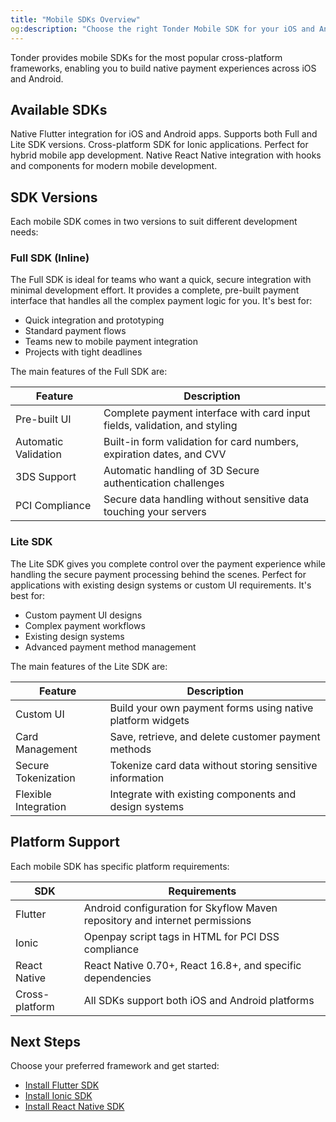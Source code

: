 ```yaml
---
title: "Mobile SDKs Overview"
og:description: "Choose the right Tonder Mobile SDK for your iOS and Android applications."
---
```


Tonder provides mobile SDKs for the most popular cross-platform frameworks, enabling you to build native payment experiences across iOS and Android.

## Available SDKs

<CardGroup cols={3}>
  <Card 
    title="Flutter SDK" 
    icon="flutter"
    href="/sdk-integration/mobile/flutter/installation"
  >
    Native Flutter integration for iOS and Android apps. Supports both Full and Lite SDK versions.
  </Card>
  <Card 
    title="Ionic SDK" 
    icon="mobile"
    href="/sdk-integration/mobile/ionic/installation"
  >
    Cross-platform SDK for Ionic applications. Perfect for hybrid mobile app development.
  </Card>
  <Card 
    title="React Native SDK" 
    icon="react"
    href="/sdk-integration/mobile/react-native/installation"
  >
    Native React Native integration with hooks and components for modern mobile development.
  </Card>
</CardGroup>

## SDK Versions

Each mobile SDK comes in two versions to suit different development needs:

### Full SDK (Inline)

The Full SDK is ideal for teams who want a quick, secure integration with minimal development effort. It provides a complete, pre-built payment interface that handles all the complex payment logic for you. It's best for:

- Quick integration and prototyping
- Standard payment flows
- Teams new to mobile payment integration
- Projects with tight deadlines

The main features of the Full SDK are:

| Feature | Description |
|---------|-------------|
| Pre-built UI | Complete payment interface with card input fields, validation, and styling |
| Automatic Validation | Built-in form validation for card numbers, expiration dates, and CVV |
| 3DS Support | Automatic handling of 3D Secure authentication challenges |
| PCI Compliance | Secure data handling without sensitive data touching your servers |

### Lite SDK

The Lite SDK gives you complete control over the payment experience while handling the secure payment processing behind the scenes. Perfect for applications with existing design systems or custom UI requirements. It's best for:

- Custom payment UI designs
- Complex payment workflows
- Existing design systems
- Advanced payment method management

The main features of the Lite SDK are:

| Feature | Description |
|---------|-------------|
| Custom UI | Build your own payment forms using native platform widgets |
| Card Management | Save, retrieve, and delete customer payment methods |
| Secure Tokenization | Tokenize card data without storing sensitive information |
| Flexible Integration | Integrate with existing components and design systems |

## Platform Support

Each mobile SDK has specific platform requirements:

| SDK | Requirements |
|-----|-------------|
| Flutter | Android configuration for Skyflow Maven repository and internet permissions |
| Ionic | Openpay script tags in HTML for PCI DSS compliance |
| React Native | React Native 0.70+, React 16.8+, and specific dependencies |
| Cross-platform | All SDKs support both iOS and Android platforms |

## Next Steps

Choose your preferred framework and get started:

- [Install Flutter SDK](/sdk-integration/mobile/flutter/installation)
- [Install Ionic SDK](/sdk-integration/mobile/ionic/installation)
- [Install React Native SDK](/sdk-integration/mobile/react-native/installation)
